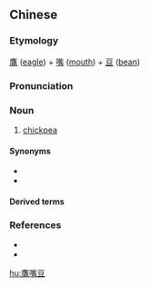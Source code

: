 {{also|鹰嘴豆}}
==Chinese==
{{zh-forms|s=鹰嘴豆}}

===Etymology===
[[鷹]] ([[eagle]]) + [[嘴]] ([[mouth]]) + [[豆]] ([[bean]])

===Pronunciation===
{{zh-pron
|m=yīngzuǐdòu
|c=jing1 zeoi2 dau6-2
|cat=n
}}

===Noun===
{{zh-noun}}

# [[chickpea]]

====Synonyms====
* {{zh-l|雞豆}}
* {{zh-l|桃爾豆}}

====Derived terms====
{{zh-der|鷹嘴豆泥}}

===References===
* {{pedialite|鷹嘴豆|lang=zh}}
* {{pedialite|chickpea}}

[[hu:鷹嘴豆]]